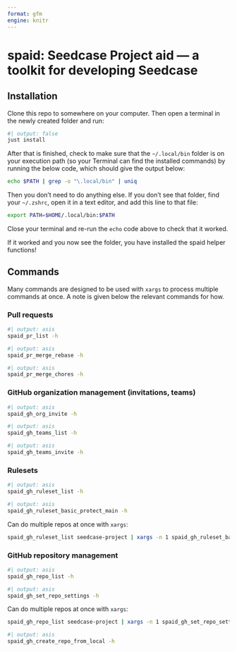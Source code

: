 ```yaml
---
format: gfm
engine: knitr
---
```


<!-- Don't edit README.md directly, edit README.qmd and render to Markdown via `just build-readme` -->

# spaid: Seedcase Project aid --- a toolkit for developing Seedcase

## Installation

Clone this repo to somewhere on your computer. Then open a terminal in
the newly created folder and run:

```bash
#| output: false
just install
```

After that is finished, check to make sure that the `~/.local/bin`
folder is on your execution path (so your Terminal can find the
installed commands) by running the below code, which should give the
output below:

```bash
echo $PATH | grep -o "\.local/bin" | uniq
```

Then you don't need to do anything else. If you don't see that folder,
find your `~/.zshrc`, open it in a text editor, and add this line to
that file:

``` bash
export PATH=$HOME/.local/bin:$PATH
```

Close your terminal and re-run the `echo` code above to check that it worked.

If it worked and you now see the folder, you have installed the spaid
helper functions!

## Commands

Many commands are designed to be used with `xargs` to process multiple
commands at once. A note is given below the relevant commands for how.

### Pull requests

```bash
#| output: asis
spaid_pr_list -h
```

```bash
#| output: asis
spaid_pr_merge_rebase -h
```

```bash
#| output: asis
spaid_pr_merge_chores -h
```

### GitHub organization management (invitations, teams)

```bash
#| output: asis
spaid_gh_org_invite -h
```

```bash
#| output: asis
spaid_gh_teams_list -h
```

```bash
#| output: asis
spaid_gh_teams_invite -h
```

### Rulesets

```bash
#| output: asis
spaid_gh_ruleset_list -h
```

```bash
#| output: asis
spaid_gh_ruleset_basic_protect_main -h
```

Can do multiple repos at once with `xargs`:

``` bash
spaid_gh_ruleset_list seedcase-project | xargs -n 1 spaid_gh_ruleset_basic_protect_main
```

### GitHub repository management

```bash
#| output: asis
spaid_gh_repo_list -h
```

```bash
#| output: asis
spaid_gh_set_repo_settings -h
```

Can do multiple repos at once with `xargs`:

``` bash
spaid_gh_repo_list seedcase-project | xargs -n 1 spaid_gh_set_repo_settings
```

```bash
#| output: asis
spaid_gh_create_repo_from_local -h
```
